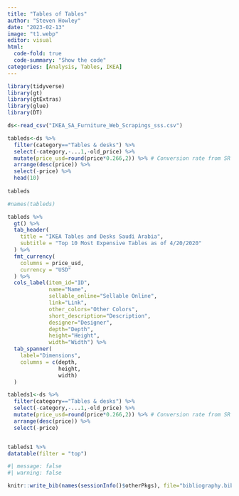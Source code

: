 ```yaml
---
title: "Tables of Tables"
author: "Steven Howley"
date: "2023-02-13"
image: "t1.webp"
editor: visual 
html:
  code-fold: true
  code-summary: "Show the code"
categories: [Analysis, Tables, IKEA]
---
```


```r
library(tidyverse)
library(gt)
library(gtExtras)
library(glue)
library(DT)
```

```r
ds<-read_csv("IKEA_SA_Furniture_Web_Scrapings_sss.csv")

tableds<-ds %>%
  filter(category=="Tables & desks") %>%
  select(-category,-...1,-old_price) %>%
  mutate(price_usd=round(price*0.266,2)) %>% # Conversion rate from SR to USD 4/24/2020
  arrange(desc(price)) %>%
  select(-price) %>%
  head(10)
  
tableds
```

```r
#names(tableds)

tableds %>%
  gt() %>%
  tab_header(
    title = "IKEA Tables and Desks Saudi Arabia",
    subtitle = "Top 10 Most Expensive Tables as of 4/20/2020"
  ) %>%
  fmt_currency(
    columns = price_usd,
    currency = "USD"
  ) %>%
  cols_label(item_id="ID",
             name="Name",
             sellable_online="Sellable Online",
             link="Link",
             other_colors="Other Colors",
             short_description="Description",
             designer="Designer",
             depth="Depth",
             height="Height",
             width="Width") %>%
  tab_spanner(
    label="Dimensions",
    columns = c(depth,
                height,
                width)
  ) 
```

```r
tableds1<-ds %>%
  filter(category=="Tables & desks") %>%
  select(-category,-...1,-old_price) %>%
  mutate(price_usd=round(price*0.266,2)) %>% # Conversion rate from SR to USD 4/24/2020
  arrange(desc(price)) %>%
  select(-price)


tableds1 %>%
datatable(filter = "top")
```

```r
#| message: false
#| warning: false

knitr::write_bib(names(sessionInfo()$otherPkgs), file="bibliography.bib")
```